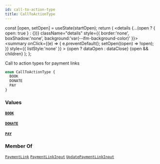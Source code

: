 ```yaml
---
id: call-to-action-type
title: CallToActionType
---
```









  const [open, setOpen] = useState(startOpen);
  return (
    <details {...(open ? { open: true } : {})} className="details" style={{ border:'none', boxShadow:'none', background:'var(--ifm-background-color)' }}>
      <summary
        onClick={(e) => {
          e.preventDefault();
          setOpen((open) => !open);
        }}
        style={{ listStyle:'none' }}
      >
      {open ? dataOpen : dataClose}
      </summary>
      {open && children}
    </details>
  );
};








Call to action types for payment links


```graphql
enum CallToActionType {
  BOOK
  DONATE
  PAY
}
```




### Values

#### [`BOOK`](#)  
> 
> 
> 
> 

#### [`DONATE`](#)  
> 
> 
> 
> 

#### [`PAY`](#)  
> 
> 
> 
> 



### Member Of

[`PaymentLink`](/docs/api/types/objects/payment-link)  <Badge class="badge badge--secondary" text="object"/><Bullet />[`PaymentLinkInput`](/docs/api/types/inputs/payment-link-input)  <Badge class="badge badge--secondary" text="input"/><Bullet />[`UpdatePaymentLinkInput`](/docs/api/types/inputs/update-payment-link-input)  <Badge class="badge badge--secondary" text="input"/>

